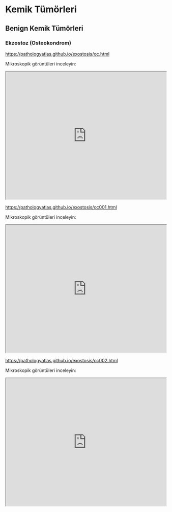 # Kemik Tümörleri

## Benign Kemik Tümörleri

### Ekzostoz (Osteokondrom)

<https://pathologyatlas.github.io/exostosis/oc.html>

Mikroskopik görüntüleri inceleyin:

<iframe src="https://pathologyatlas.github.io/exostosis/oc.html" style="height:400px;width:100%;" data-external="1">

</iframe>

<https://pathologyatlas.github.io/exostosis/oc001.html>

Mikroskopik görüntüleri inceleyin:

<iframe src="https://pathologyatlas.github.io/exostosis/oc001.html" style="height:400px;width:100%;" data-external="1">

</iframe>

<https://pathologyatlas.github.io/exostosis/oc002.html>

Mikroskopik görüntüleri inceleyin:

<iframe src="https://pathologyatlas.github.io/exostosis/oc002.html" style="height:400px;width:100%;" data-external="1">

</iframe>

### 
